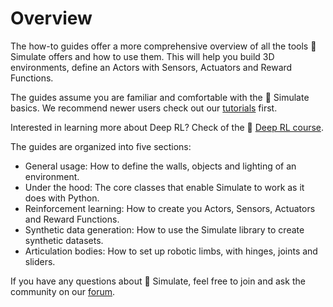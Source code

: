 # Overview

The how-to guides offer a more comprehensive overview of all the tools 🤗 Simulate offers and how to use them. This will help you build 3D environments, define an Actors with Sensors, Actuators and Reward Functions.

The guides assume you are familiar and comfortable with the 🤗 Simulate basics. We recommend newer users check out our [tutorials](tutorial) first.

<Tip>

Interested in learning more about Deep RL? Check of the 🤗 [Deep RL course](https://github.com/huggingface/deep-rl-class#the-hugging-face-deep-reinforcement-learning-class-).

</Tip>

The guides are organized into five sections:

- <span class="underline decoration-sky-400 decoration-2 font-semibold">General usage</span>: How to define the walls, objects and lighting of an environment.
- <span class="underline decoration-indigo-400 decoration-2 font-semibold">Under the hood</span>: The core classes that enable Simulate to work as it does with Python.
- <span class="underline decoration-pink-400 decoration-2 font-semibold">Reinforcement learning</span>: How to create you Actors, Sensors, Actuators and Reward Functions.
- <span class="underline decoration-yellow-400 decoration-2 font-semibold">Synthetic data generation</span>: How to use the Simulate library to create synthetic datasets.
- <span class="underline decoration-green-400 decoration-2 font-semibold">Articulation bodies</span>: How to set up robotic limbs, with hinges, joints and sliders.

If you have any questions about 🤗 Simulate, feel free to join and ask the community on our [forum](https://discuss.huggingface.co/c/simulate).
